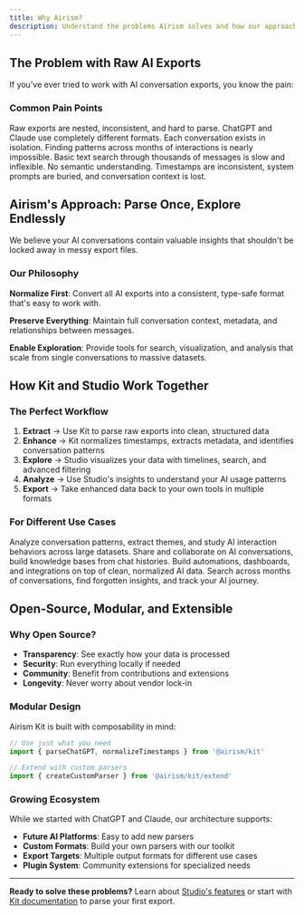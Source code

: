 ```yaml
---
title: Why Airism?
description: Understand the problems Airism solves and how our approach transforms AI conversation analysis
---
```


## The Problem with Raw AI Exports

If you've ever tried to work with AI conversation exports, you know the pain:

### Common Pain Points

<CardGrid>
  <Card title="Messy JSON Structure" icon="warning">
    Raw exports are nested, inconsistent, and hard to parse. ChatGPT and Claude use completely different formats.
  </Card>
  <Card title="No Cross-Session Insight" icon="puzzle">
    Each conversation exists in isolation. Finding patterns across months of interactions is nearly impossible.
  </Card>
  <Card title="Limited Search" icon="magnifier">
    Basic text search through thousands of messages is slow and inflexible. No semantic understanding.
  </Card>
  <Card title="No Metadata" icon="information">
    Timestamps are inconsistent, system prompts are buried, and conversation context is lost.
  </Card>
</CardGrid>

## Airism's Approach: Parse Once, Explore Endlessly

We believe your AI conversations contain valuable insights that shouldn't be locked away in messy export files.

### Our Philosophy

**Normalize First**: Convert all AI exports into a consistent, type-safe format that's easy to work with.

**Preserve Everything**: Maintain full conversation context, metadata, and relationships between messages.

**Enable Exploration**: Provide tools for search, visualization, and analysis that scale from single conversations to massive datasets.

## How Kit and Studio Work Together

### The Perfect Workflow

1. **Extract** → Use Kit to parse raw exports into clean, structured data
2. **Enhance** → Kit normalizes timestamps, extracts metadata, and identifies conversation patterns  
3. **Explore** → Studio visualizes your data with timelines, search, and advanced filtering
4. **Analyze** → Use Studio's insights to understand your AI usage patterns
5. **Export** → Take enhanced data back to your own tools in multiple formats

### For Different Use Cases

<CardGrid>
  <Card title="Researchers" icon="star">
    Analyze conversation patterns, extract themes, and study AI interaction behaviors across large datasets.
  </Card>
  <Card title="Teams" icon="heart">
    Share and collaborate on AI conversations, build knowledge bases from chat histories.
  </Card>
  <Card title="Developers" icon="rocket">
    Build automations, dashboards, and integrations on top of clean, normalized AI data.
  </Card>
  <Card title="Power Users" icon="trophy">
    Search across months of conversations, find forgotten insights, and track your AI journey.
  </Card>
</CardGrid>

## Open-Source, Modular, and Extensible

### Why Open Source?

- **Transparency**: See exactly how your data is processed
- **Security**: Run everything locally if needed
- **Community**: Benefit from contributions and extensions
- **Longevity**: Never worry about vendor lock-in

### Modular Design

Airism Kit is built with composability in mind:

```typescript
// Use just what you need
import { parseChatGPT, normalizeTimestamps } from '@airism/kit'

// Extend with custom parsers
import { createCustomParser } from '@airism/kit/extend'
```

### Growing Ecosystem

While we started with ChatGPT and Claude, our architecture supports:

- **Future AI Platforms**: Easy to add new parsers
- **Custom Formats**: Build your own parsers with our toolkit
- **Export Targets**: Multiple output formats for different use cases
- **Plugin System**: Community extensions for specialized needs

---

**Ready to solve these problems?** Learn about [Studio's features](/welcome/03-studio/) or start with [Kit documentation](/kit/chatgpt/) to parse your first export.